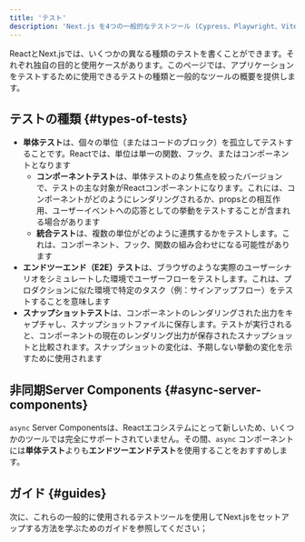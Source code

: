 ```yaml
---
title: 'テスト'
description: 'Next.js を4つの一般的なテストツール (Cypress、Playwright、Vitest、Jest) でセットアップする方法を学ぶ。'
---
```


ReactとNext.jsでは、いくつかの異なる種類のテストを書くことができます。それぞれ独自の目的と使用ケースがあります。このページでは、アプリケーションをテストするために使用できるテストの種類と一般的なツールの概要を提供します。

## テストの種類 {#types-of-tests}

- **単体テスト**は、個々の単位（またはコードのブロック）を孤立してテストすることです。Reactでは、単位は単一の関数、フック、またはコンポーネントとなります
  - **コンポーネントテスト**は、単体テストのより焦点を絞ったバージョンで、テストの主な対象がReactコンポーネントになります。これには、コンポーネントがどのようにレンダリングされるか、propsとの相互作用、ユーザーイベントへの応答としての挙動をテストすることが含まれる場合があります
  - **統合テスト**は、複数の単位がどのように連携するかをテストします。これは、コンポーネント、フック、関数の組み合わせになる可能性があります
- **エンドツーエンド（E2E）テスト**は、ブラウザのような実際のユーザーシナリオをシミュレートした環境でユーザーフローをテストします。これは、プロダクションに似た環境で特定のタスク（例：サインアップフロー）をテストすることを意味します
- **スナップショットテスト**は、コンポーネントのレンダリングされた出力をキャプチャし、スナップショットファイルに保存します。テストが実行されると、コンポーネントの現在のレンダリング出力が保存されたスナップショットと比較されます。スナップショットの変化は、予期しない挙動の変化を示すために使用されます

<AppOnly>

## 非同期Server Components {#async-server-components}

`async` Server Componentsは、Reactエコシステムにとって新しいため、いくつかのツールでは完全にサポートされていません。その間、`async` コンポーネントには**単体テスト**よりも**エンドツーエンドテスト**を使用することをおすすめします。

</AppOnly>

## ガイド {#guides}

次に、これらの一般的に使用されるテストツールを使用してNext.jsをセットアップする方法を学ぶためのガイドを参照してください；
